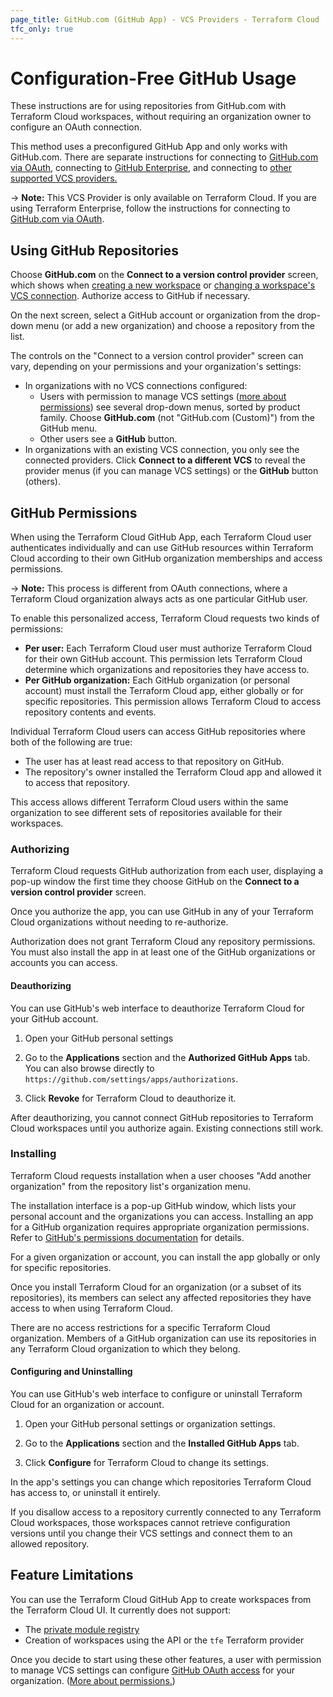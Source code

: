 ```yaml
---
page_title: GitHub.com (GitHub App) - VCS Providers - Terraform Cloud
tfc_only: true
---
```


[private module registry]: /cloud-docs/registry

[policy sets]: /cloud-docs/sentinel/manage-policies

[vcs settings]: /cloud-docs/workspaces/settings/vcs

[create]: /cloud-docs/workspaces/creating

[owners]: /cloud-docs/users-teams-organizations/teams#the-owners-team

# Configuration-Free GitHub Usage

These instructions are for using repositories from GitHub.com with Terraform Cloud workspaces, without requiring an organization owner to configure an OAuth connection.

This method uses a preconfigured GitHub App and only works with GitHub.com. There are separate instructions for connecting to [GitHub.com via OAuth](/cloud-docs/vcs/github), connecting to [GitHub Enterprise](/cloud-docs/vcs/github-enterprise), and connecting to [other supported VCS providers.](/cloud-docs/vcs)

-> **Note:** This VCS Provider is only available on Terraform Cloud. If you are using Terraform Enterprise, follow the instructions for connecting to [GitHub.com via OAuth](/cloud-docs/vcs/github).

## Using GitHub Repositories

Choose **GitHub.com** on the **Connect to a version control provider** screen, which shows when [creating a new workspace][create] or [changing a workspace's VCS connection][vcs settings]. Authorize access to GitHub if necessary.

On the next screen, select a GitHub account or organization from the drop-down menu (or add a new organization) and choose a repository from the list.

The controls on the "Connect to a version control provider" screen can vary, depending on your permissions and your organization's settings:

- In organizations with no VCS connections configured:
  - Users with permission to manage VCS settings ([more about permissions](/cloud-docs/users-teams-organizations/permissions)) see several drop-down menus, sorted by product family. Choose **GitHub.com** (not "GitHub.com (Custom)") from the GitHub menu.
  - Other users see a **GitHub** button.
- In organizations with an existing VCS connection, you only see the connected providers. Click **Connect to a different VCS** to reveal the provider menus (if you can manage VCS settings) or the **GitHub** button (others).

[permissions-citation]: #intentionally-unused---keep-for-maintainers

## GitHub Permissions

When using the Terraform Cloud GitHub App, each Terraform Cloud user authenticates individually and can use GitHub resources within Terraform Cloud according to their own GitHub organization memberships and access permissions.

-> **Note:** This process is different from OAuth connections, where a Terraform Cloud organization always acts as one particular GitHub user.

To enable this personalized access, Terraform Cloud requests two kinds of permissions:

- **Per user:** Each Terraform Cloud user must authorize Terraform Cloud for their own GitHub account. This permission lets Terraform Cloud determine which organizations and repositories they have access to.
- **Per GitHub organization:** Each GitHub organization (or personal account) must install the Terraform Cloud app, either globally or for specific repositories. This permission allows Terraform Cloud to access repository contents and events.

Individual Terraform Cloud users can access GitHub repositories where both of the following are true:

- The user has at least read access to that repository on GitHub.
- The repository's owner installed the Terraform Cloud app and allowed it to access that repository.

This access allows different Terraform Cloud users within the same organization to see different sets of repositories available for their workspaces.

### Authorizing

Terraform Cloud requests GitHub authorization from each user, displaying a pop-up window the first time they choose GitHub on the **Connect to a version control provider** screen.

Once you authorize the app, you can use GitHub in any of your Terraform Cloud organizations without needing to re-authorize.

Authorization does not grant Terraform Cloud any repository permissions. You must also install the app in at least one of the GitHub organizations or accounts you can access.

#### Deauthorizing

You can use GitHub's web interface to deauthorize Terraform Cloud for your GitHub account.

1. Open your GitHub personal settings

1. Go to the **Applications** section and the **Authorized GitHub Apps** tab. You can also browse directly to `https://github.com/settings/apps/authorizations`.

1. Click **Revoke** for Terraform Cloud to deauthorize it.

After deauthorizing, you cannot connect GitHub repositories to Terraform Cloud workspaces until you authorize again. Existing connections still work.

### Installing

Terraform Cloud requests installation when a user chooses "Add another organization" from the repository list's organization menu.

The installation interface is a pop-up GitHub window, which lists your personal account and the organizations you can access. Installing an app for a GitHub organization requires appropriate organization permissions. Refer to [GitHub's permissions documentation](https://help.github.com/en/github/setting-up-and-managing-organizations-and-teams/permission-levels-for-an-organization#github-app-managers) for details.

For a given organization or account, you can install the app globally or only for specific repositories.

Once you install Terraform Cloud for an organization (or a subset of its repositories), its members can select any affected repositories they have access to when using Terraform Cloud.

There are no access restrictions for a specific Terraform Cloud organization. Members of a GitHub organization can use its repositories in any Terraform Cloud organization to which they belong.

#### Configuring and Uninstalling

You can use GitHub's web interface to configure or uninstall Terraform Cloud for an organization or account.

1. Open your GitHub personal settings or organization settings.

1. Go to the **Applications** section and the **Installed GitHub Apps** tab.

1. Click **Configure** for Terraform Cloud to change its settings.

In the app's settings you can change which repositories Terraform Cloud has access to, or uninstall it entirely.

If you disallow access to a repository currently connected to any Terraform Cloud workspaces, those workspaces cannot retrieve configuration versions until you change their VCS settings and connect them to an allowed repository.

## Feature Limitations

You can use the Terraform Cloud GitHub App to create workspaces from the Terraform Cloud UI. It currently does not support:

- The [private module registry][]
- Creation of workspaces using the API or the `tfe` Terraform provider

Once you decide to start using these other features, a user with permission to manage VCS settings can configure [GitHub OAuth access](/cloud-docs/vcs/github) for your organization. ([More about permissions.](/cloud-docs/users-teams-organizations/permissions))

[permissions-citation]: #intentionally-unused---keep-for-maintainers
